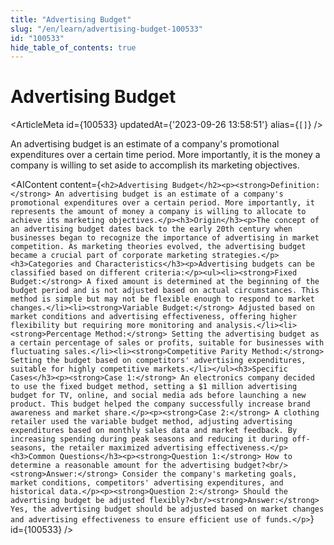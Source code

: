 ```yaml
---
title: "Advertising Budget"
slug: "/en/learn/advertising-budget-100533"
id: "100533"
hide_table_of_contents: true
---
```



# Advertising Budget

<ArticleMeta id={100533} updatedAt={'2023-09-26 13:58:51'} alias={`[]`} />
<div className='border-solid border-b border-t-0 my-4 border-[var(--ifm-color-gray-300)]' />

An advertising budget is an estimate of a company's promotional expenditures over a certain time period. More importantly, it is the money a company is willing to set aside to accomplish its marketing objectives.

<AIContent content={`<h2>Advertising Budget</h2><p><strong>Definition:</strong> An advertising budget is an estimate of a company's promotional expenditures over a certain period. More importantly, it represents the amount of money a company is willing to allocate to achieve its marketing objectives.</p><h3>Origin</h3><p>The concept of an advertising budget dates back to the early 20th century when businesses began to recognize the importance of advertising in market competition. As marketing theories evolved, the advertising budget became a crucial part of corporate marketing strategies.</p><h3>Categories and Characteristics</h3><p>Advertising budgets can be classified based on different criteria:</p><ul><li><strong>Fixed Budget:</strong> A fixed amount is determined at the beginning of the budget period and is not adjusted based on actual circumstances. This method is simple but may not be flexible enough to respond to market changes.</li><li><strong>Variable Budget:</strong> Adjusted based on market conditions and advertising effectiveness, offering higher flexibility but requiring more monitoring and analysis.</li><li><strong>Percentage Method:</strong> Setting the advertising budget as a certain percentage of sales or profits, suitable for businesses with fluctuating sales.</li><li><strong>Competitive Parity Method:</strong> Setting the budget based on competitors' advertising expenditures, suitable for highly competitive markets.</li></ul><h3>Specific Cases</h3><p><strong>Case 1:</strong> An electronics company decided to use the fixed budget method, setting a $1 million advertising budget for TV, online, and social media ads before launching a new product. This budget helped the company successfully increase brand awareness and market share.</p><p><strong>Case 2:</strong> A clothing retailer used the variable budget method, adjusting advertising expenditures based on monthly sales data and market feedback. By increasing spending during peak seasons and reducing it during off-seasons, the retailer maximized advertising effectiveness.</p><h3>Common Questions</h3><p><strong>Question 1:</strong> How to determine a reasonable amount for the advertising budget?<br/><strong>Answer:</strong> Consider the company's marketing goals, market conditions, competitors' advertising expenditures, and historical data.</p><p><strong>Question 2:</strong> Should the advertising budget be adjusted flexibly?<br/><strong>Answer:</strong> Yes, the advertising budget should be adjusted based on market changes and advertising effectiveness to ensure efficient use of funds.</p>`} id={100533} />
